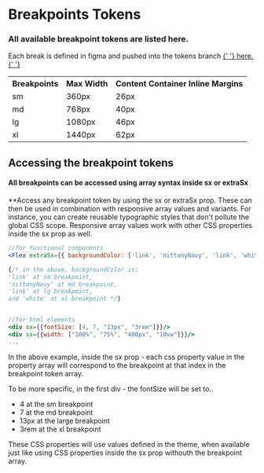 <!-- Colors.stories.mdx -->



<Meta title="Tokens/Breakpoints" />

<h1>Breakpoints Tokens</h1>

<div styles={{ background: '#eeeeee'}}>
  <div style={{ marginBottom: '2rem', borderBottom: '1px solid gray', marginBottom: '30px' }}>
    <h3>All available breakpoint tokens are listed here. </h3>
    <p>
      Each break is defined in figma and pushed into the tokens branch
      <a href="https://github.com/Penn-State-Web-and-Digital/psu-flex/blob/tokens/theme/src/figma/theme.json">
        {' '}
        here. {' '}
      </a>
    </p>
  </div>

<div
  style={{
    display: 'flex',
    flexDirection: 'row',
    justifyContent: 'space-between',
    alignItems: 'center',
    marginBottom: '40px',
  }}
>
  <table>
    <tr>
      <th style={{ textAlign: 'left', paddingRight: '100px' }}>Breakpoints</th>
      <th style={{ textAlign: 'left', paddingRight: '100px' }}>Max Width</th>
      <th style={{ textAlign: 'left', paddingRight: '100px' }}>
        Content Container Inline Margins
      </th>
    </tr>
    <tr>
      <td>sm</td>
      <td>360px</td>
      <td>26px</td>
    </tr>
    <tr>
      <td>md</td>
      <td>768px</td>
      <td>40px</td>
    </tr>
    <tr>
      <td>lg</td>
      <td>1080px</td>
      <td>46px</td>
    </tr>
    <tr>
      <td>xl</td>
      <td>1440px</td>
      <td>62px</td>
    </tr>
  </table>
</div>

<h2 style={{ border: 'none', marginTop: '50px' }}>
  Accessing the breakpoint tokens
</h2>

<h4>All breakpoints can be accessed using array syntax inside sx or extraSx</h4>

<p>
  **Access any breakpoint token by using the sx or extraSx prop. These can then
  be used in combination with responsive array values and variants. For
  instance, you can create reusable typographic styles that don't pollute the
  global CSS scope. Responsive array values work with other CSS properties
  inside the sx prop as well.
</p>

```jsx
//for functional components
<Flex extraSx={{ backgroundColor: ['link', 'nittanyNavy', 'link', 'white'] }}>...</Flex>

{/* in the above, backgroundColor is:
'link' at sm breakpoint,
'nittanyNavy' at md breakpoint,
'link' at lg breakpoint,
and 'white' at xl breakpoint */}


//for html elements
<div sx={{fontSize: [4, 7, "13px", "3rem"]}}/>
<div sx={{width: ["100%", "75%", "400px", "10vw"]}}/>
...
```

<p>
  In the above example, inside the sx prop - each css property value in the
  property array will correspond to the breakpoint at that index in the
  breakpoint token array.
</p>

<p>
  To be more specific, in the first div - the fontSize will be set to..
  <ul>
    <li>4 at the sm breakpoint</li>
    <li>7 at the md breakpoint</li>
    <li>13px at the large breakpoint</li>
    <li>3rem at the xl breakpoint</li>
  </ul>
</p>
<p>These CSS properties will use values defined in the theme, when available just like using CSS properties inside the sx prop withouth the breakpoint array.</p>
</div>

